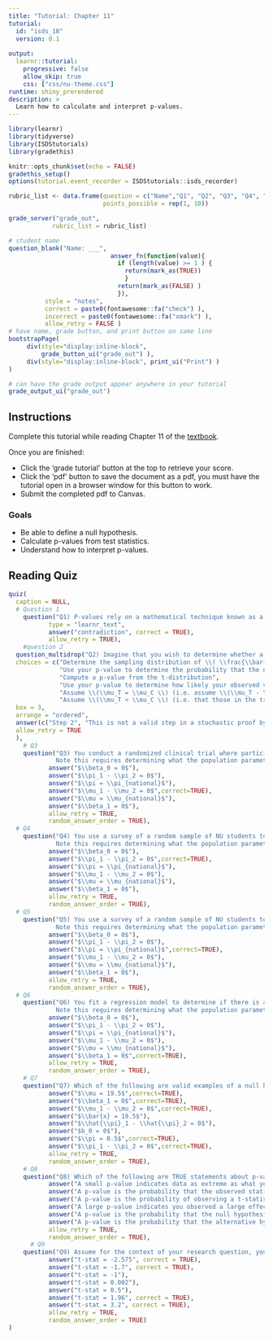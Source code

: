 ```yaml
---
title: "Tutorial: Chapter 11"
tutorial:
  id: "isds_18"
  version: 0.1
  
output:
  learnr::tutorial:
    progressive: false
    allow_skip: true
    css: ["css/nu-theme.css"]
runtime: shiny_prerendered
description: >
  Learn how to calculate and interpret p-values.
---
```


```r
library(learnr)
library(tidyverse)
library(ISDStutorials)
library(gradethis)

knitr::opts_chunk$set(echo = FALSE)
gradethis_setup()
options(tutorial.event_recorder = ISDStutorials::isds_recorder)

```


```r
rubric_list <- data.frame(question = c("Name","Q1", "Q2", "Q3", "Q4", "Q5", "Q6", "Q7", "Q8", "Q9"),
                          points_possible = rep(1, 10))

grade_server("grade_out", 
            rubric_list = rubric_list)
```


```r
# student name
question_blank("Name: ___",
                            answer_fn(function(value){
                              if (length(value) >= 1 ) {
                                return(mark_as(TRUE))
                                }
                              return(mark_as(FALSE) )
                              }), 
          style = "notes",
          correct = paste0(fontawesome::fa("check") ),
          incorrect = paste0(fontawesome::fa("xmark") ),
          allow_retry = FALSE )
# have name, grade button, and print button on same line
bootstrapPage(
     div(style="display:inline-block",
         grade_button_ui("grade_out") ),
     div(style="display:inline-block", print_ui("Print") )
)

# can have the grade output appear anywhere in your tutorial
grade_output_ui("grade_out")
```

## Instructions

Complete this tutorial while reading Chapter 11 of the [textbook](https://nustat.github.io/intro-stat-data-sci/11-p-values.html).

Once you are finished:

-   Click the 'grade tutorial' button at the top to retrieve your score.
-   Click the 'pdf' button to save the document as a pdf, you must have the tutorial open in a browser window for this button to work.
-   Submit the completed pdf to Canvas.


### Goals

-   Be able to define a null hypothesis.
-   Calculate p-values from test statistics.
-   Understand how to interpret p-values.

## Reading Quiz

```r
quiz(
  caption = NULL,
  # Question 1
    question("Q1) P-values rely on a mathematical technique known as a stochastic proof by _______ .", 
           type = "learnr_text",
           answer("contradiction", correct = TRUE),
           allow_retry = TRUE), 
    #question 2
  question_multidrop("Q2) Imagine that you wish to determine whether a new drug lowers cholesterol in at-risk patients, so you conduct a randomized experiment. You wish to compare the average cholesterol among those who took the drug vs. those who took a placebo. Match each step with the appropriate order for conducting a stochastic proof by contradiction. ",
  choices = c("Determine the sampling distribution of \\( \\frac{\\bar{x}_T - \\bar{x}_C - 0}{SE(\\bar{x}_T - \\bar{x}_C)} \\) and compute its value in your sample",
              "Use your p-value to determine the probability that the null hypothesis is true",
              "Compute a p-value from the t-distribution",
              "Use your p-value to determine how likely your observed value is under the null hypothesis",
              "Assume \\(\\mu_T = \\mu_C \\) (i.e. assume \\(\\mu_T - \\mu_C = 0 \\) )",
              "Assume \\(\\mu_T < \\mu_C \\) (i.e. that those in the treatment group have lower cholesterol on average)"),
  box = 3,
  arrange = "ordered",
  answer(c("Step 2", "This is not a valid step in a stochastic proof by contradiction", "Step 3", "Step 4",  "Step 1","This is not a valid step in a stochastic proof by contradiction"), correct = TRUE),
  allow_retry = TRUE
  ),
    # Q3
    question("Q3) You conduct a randomized clinical trial where participants are randomly assigned to a diet and exercise regimen and you want to test whether they experience imprpoved sleep quality (measured on a continuous numeric scale) compared to the control group. What is the appropriate null hypothesis?
             Note this requires determining what the population parameter of interest is (e.g. $\\pi,\\mu,\\pi_1 - \\pi_2,\\mu_T - \\mu_C,\\beta_0,\\beta_1$ )", 
           answer("$\\beta_0 = 0$"),
           answer("$\\pi_1 - \\pi_2 = 0$"),
           answer("$\\pi = \\pi_{national}$"),
           answer("$\\mu_1 - \\mu_2 = 0$",correct=TRUE),
           answer("$\\mu = \\mu_{national}$"),
           answer("$\\beta_1 = 0$"),
           allow_retry = TRUE,
           random_answer_order = TRUE), 
  # Q4
    question("Q4) You use a survey of a random sample of NU students to test whether the percentage of students experiencing depression at Northwestern differs by minority status (coded as a binary categorical variable). What is the appropriate null hypothesis?
             Note this requires determining what the population parameter of interest is (e.g. $\\pi,\\mu,\\pi_1 - \\pi_2,\\mu_T - \\mu_C,\\beta_0,\\beta_1$ )", 
           answer("$\\beta_0 = 0$"),
           answer("$\\pi_1 - \\pi_2 = 0$",correct=TRUE),
           answer("$\\pi = \\pi_{national}$"),
           answer("$\\mu_1 - \\mu_2 = 0$"),
           answer("$\\mu = \\mu_{national}$"),
           answer("$\\beta_1 = 0$"),
           allow_retry = TRUE,
           random_answer_order = TRUE), 
  # Q5
    question("Q5) You use a survey of a random sample of NU students to test whether the percentage of students experiencing depression at Northwestern differs from the national norm. What is the appropriate null hypothesis?
             Note this requires determining what the population parameter of interest is (e.g. $\\pi,\\mu,\\pi_1 - \\pi_2,\\mu_T - \\mu_C,\\beta_0,\\beta_1$ )", 
           answer("$\\beta_0 = 0$"),
           answer("$\\pi_1 - \\pi_2 = 0$"),
           answer("$\\pi = \\pi_{national}$",correct=TRUE),
           answer("$\\mu_1 - \\mu_2 = 0$"),
           answer("$\\mu = \\mu_{national}$"),
           answer("$\\beta_1 = 0$"),
           allow_retry = TRUE,
           random_answer_order = TRUE), 
  # Q6
    question("Q6) You fit a regression model to determine if there is a relationship between housing prices (X) and a measure of school quality (Y) across zipcodes. What is the appropriate null hypothesis?
             Note this requires determining what the population parameter of interest is (e.g. $\\pi,\\mu,\\pi_1 - \\pi_2,\\mu_T - \\mu_C,\\beta_0,\\beta_1$ )", 
           answer("$\\beta_0 = 0$"),
           answer("$\\pi_1 - \\pi_2 = 0$"),
           answer("$\\pi = \\pi_{national}$"),
           answer("$\\mu_1 - \\mu_2 = 0$"),
           answer("$\\mu = \\mu_{national}$"),
           answer("$\\beta_1 = 0$",correct=TRUE),
           allow_retry = TRUE,
           random_answer_order = TRUE),
    # Q7
    question("Q7) Which of the following are valid examples of a null hypotheses? Select all that apply.", 
           answer("$\\mu = 19.5$",correct=TRUE),
           answer("$\\beta_1 = 0$",correct=TRUE),
           answer("$\\mu_1 - \\mu_2 = 0$",correct=TRUE),
           answer("$\\bar{x} = 19.5$"),
           answer("$\\hat{\\pi}_1 - \\hat{\\pi}_2 = 0$"),
           answer("$b_0 = 0$"),
           answer("$\\pi = 0.5$",correct=TRUE),
           answer("$\\pi_1 - \\pi_2 = 0$",correct=TRUE),
           allow_retry = TRUE,
           random_answer_order = TRUE),
    # Q8
    question("Q8) Which of the following are TRUE statements about p-values? Select all that apply.", 
           answer("A small p-value indicates data as extreme as what you observed is unlikely to occur if the null hypothesis is true", correct = TRUE),
           answer("A p-value is the probability that the observed statistic was produced by chance alone"),
           answer("A p-value is the probability of observing a t-statistic as extreme as the one you did assuming the null hypothesis is true", correct = TRUE),
           answer("A large p-value indicates you observed a large effect"),
           answer("A p-value is the probability that the null hypothesis is true"),
           answer("A p-value is the probability that the alternative hypothesis is true"),
           allow_retry = TRUE,
           random_answer_order = TRUE), 
      # Q9
    question("Q9) Assume for the context of your research question, you decide that a p-value < 0.1 is considered 'small.' Which of the following t-statistic values, if observed and calculated from your data, would result in 'small' p-values (i.e. p-value < 0.1)? Assume you have a sample of n = 1,000 people. Hint: You can use properties you know about the N(0,1) distribution since it is virtually equivalent to the t-distribution when the sample size is this large. Or you can use the function pt() to actually compute the p-values in R.", 
           answer("t-stat = -2.575", correct = TRUE),
           answer("t-stat = -1.7", correct = TRUE),
           answer("t-stat = -1"),
           answer("t-stat = 0.002"),
           answer("t-stat = 0.5"),
           answer("t-stat = 1.96", correct = TRUE),
           answer("t-stat = 3.2", correct = TRUE),
           allow_retry = TRUE,
           random_answer_order = TRUE)
)

```

